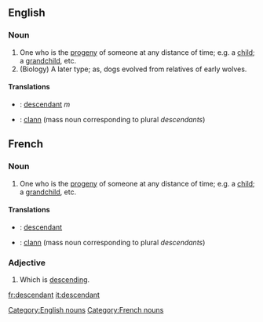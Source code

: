 ==English==
===Noun===
# One who is the [[progeny]] of someone at any distance of time; e.g. a [[child]]; a [[grandchild]], etc.
# (Biology) A later type; as, dogs evolved from relatives of early wolves.

====Translations====
*{{fr}}: [[descendant]] ''m''
*{{ga}}: [[clann]] (mass noun corresponding to plural ''descendants'')

==French==
===Noun===
# One who is the [[progeny]] of someone at any distance of time; e.g. a [[child]]; a [[grandchild]], etc.
====Translations====
*{{en}}: [[descendant]]
*{{ga}}: [[clann]] (mass noun corresponding to plural ''descendants'')
===Adjective===
# Which is [[descend]]ing.

[[fr:descendant]]
[[it:descendant]]

[[Category:English nouns]]
[[Category:French nouns]]
